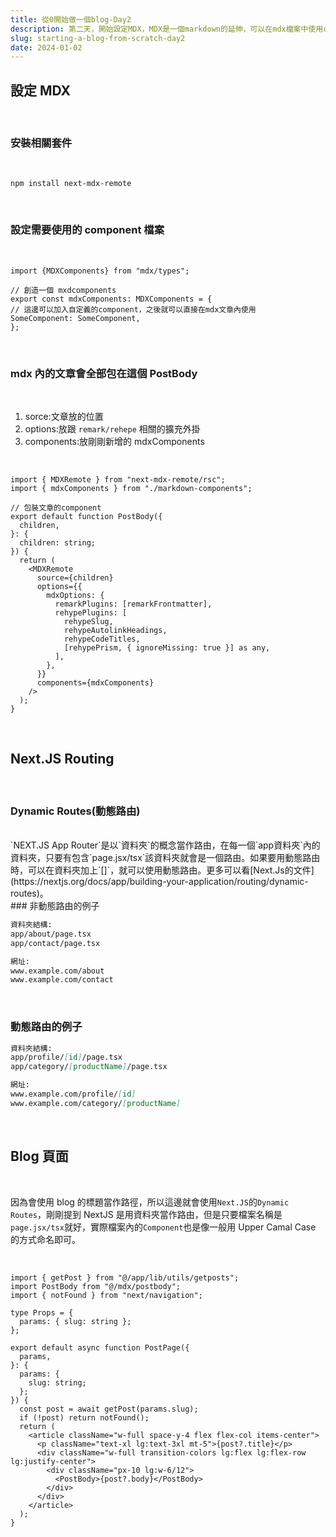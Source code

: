 ```yaml
---
title: 從0開始做一個blog-Day2
description: 第二天，開始設定MDX，MDX是一個markdown的延伸，可以在mdx檔案中使用component。
slug: starting-a-blog-from-scratch-day2
date: 2024-01-02
---
```


## 設定 MDX

<br />

### 安裝相關套件

<br />

```bash:>_ terminal
npm install next-mdx-remote
```

<br />

### 設定需要使用的 component 檔案

<br />

```typescript:src\mdx\markdown-components.tsx showLineNumbers{6}
import {MDXComponents} from "mdx/types";

// 創造一個 mxdcomponents
export const mdxComponents: MDXComponents = {
// 這邊可以加入自定義的component，之後就可以直接在mdx文章內使用
SomeComponent: SomeComponent,
};

```

<br />

### mdx 內的文章會全部包在這個 PostBody

<br />

1. sorce:文章放的位置
2. options:放跟 `remark/rehepe` 相關的擴充外掛
3. components:放剛剛新增的 mdxComponents

<br />

```typescript:src\mdx\postbody.tsx
import { MDXRemote } from "next-mdx-remote/rsc";
import { mdxComponents } from "./markdown-components";

// 包裝文章的component
export default function PostBody({
  children,
}: {
  children: string;
}) {
  return (
    <MDXRemote
      source={children}
      options={{
        mdxOptions: {
          remarkPlugins: [remarkFrontmatter],
          rehypePlugins: [
            rehypeSlug,
            rehypeAutolinkHeadings,
            rehypeCodeTitles,
            [rehypePrism, { ignoreMissing: true }] as any,
          ],
        },
      }}
      components={mdxComponents}
    />
  );
}
```

<br />

## Next.JS Routing

<br />

### Dynamic Routes(動態路由)

<br />
`NEXT.JS App Router`是以`資料夾`的概念當作路由，在每一個`app資料夾`內的資料夾，只要有包含`page.jsx/tsx`該資料夾就會是一個路由。如果要用動態路由時，可以在資料夾加上`[]`，就可以使用動態路由。更多可以看[Next.Js的文件](https://nextjs.org/docs/app/building-your-application/routing/dynamic-routes)。

<br />
### 非動態路由的例子

```md
資料夾結構:
app/about/page.tsx
app/contact/page.tsx

網址:
www.example.com/about
www.example.com/contact
```

<br />

### 動態路由的例子

```md
資料夾結構:
app/profile/[id]/page.tsx
app/category/[productName]/page.tsx

網址:
www.example.com/profile/[id]
www.example.com/category/[productName]
```

<br />

## Blog 頁面

<br />

因為會使用 blog 的標題當作路徑，所以這邊就會使用`Next.JS`的`Dynamic Routes`，剛剛提到 NextJS 是用資料夾當作路由，但是只要檔案名稱是`page.jsx/tsx`就好，實際檔案內的`Component`也是像一般用 Upper
Camal Case 的方式命名即可。

<br />

```typescript:src\app\blog[slug]\page.tsx
import { getPost } from "@/app/lib/utils/getposts";
import PostBody from "@/mdx/postbody";
import { notFound } from "next/navigation";

type Props = {
  params: { slug: string };
};

export default async function PostPage({
  params,
}: {
  params: {
    slug: string;
  };
}) {
  const post = await getPost(params.slug);
  if (!post) return notFound();
  return (
    <article className="w-full space-y-4 flex flex-col items-center">
      <p className="text-xl lg:text-3xl mt-5">{post?.title}</p>
      <div className="w-full transition-colors lg:flex lg:flex-row lg:justify-center">
        <div className="px-10 lg:w-6/12">
          <PostBody>{post?.body}</PostBody>
        </div>
      </div>
    </article>
  );
}

```
